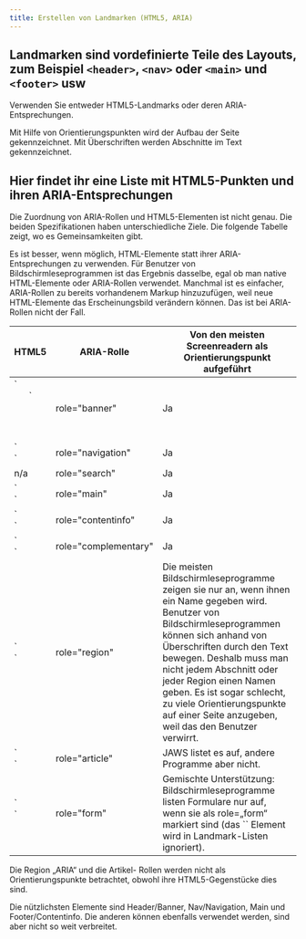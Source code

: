 ```yaml
---
title: Erstellen von Landmarken (HTML5, ARIA)
---
```



## Landmarken sind vordefinierte Teile des Layouts, zum Beispiel `<header>`, `<nav>` oder `<main>` und `<footer>` usw

Verwenden Sie entweder HTML5-Landmarks oder deren ARIA-Entsprechungen.

<Aside title="Anmerkung">
  Mit Hilfe von Orientierungspunkten wird der Aufbau der Seite gekennzeichnet. Mit Überschriften werden Abschnitte im
  Text gekennzeichnet.
</Aside>

## Hier findet ihr eine Liste mit HTML5-Punkten und ihren ARIA-Entsprechungen

Die Zuordnung von ARIA-Rollen und HTML5-Elementen ist nicht genau. Die beiden Spezifikationen haben unterschiedliche Ziele. Die
folgende Tabelle zeigt, wo es Gemeinsamkeiten gibt.

<Aside title="Anmerkung">
  Es ist besser, wenn möglich, HTML-Elemente statt ihrer ARIA-Entsprechungen zu verwenden. Für Benutzer von
  Bildschirmleseprogrammen ist das Ergebnis dasselbe, egal ob man native HTML-Elemente oder ARIA-Rollen verwendet.
  Manchmal ist es einfacher, ARIA-Rollen zu bereits vorhandenem Markup hinzuzufügen, weil neue HTML-Elemente das
  Erscheinungsbild verändern können. Das ist bei ARIA-Rollen nicht der Fall.
</Aside>

<table>
  <thead>
    <tr>
      <th>HTML5</th>
      <th>ARIA-Rolle</th>
      <th>Von den meisten Screenreadern als Orientierungspunkt aufgeführt</th>
    </tr>
  </thead>
  <tbody>
    <tr>
      <td>`<header>`</td>
      <td>role="banner"</td>
      <td>Ja</td>
    </tr>
    <tr>
      <td>`<nav>`</td>
      <td>role="navigation"</td>
      <td>Ja</td>
    </tr>
    <tr>
      <td>n/a</td>
      <td>role="search"</td>
      <td>Ja</td>
    </tr>
    <tr>
      <td>`<main>`</td>
      <td>role="main"</td>
      <td>Ja</td>
    </tr>
    <tr>
      <td>`<footer>`</td>
      <td>role="contentinfo"</td>
      <td>Ja</td>
    </tr>
    <tr>
      <td>`<aside>`</td>
      <td>role="complementary"</td>
      <td>Ja</td>
    </tr>
    <tr>
      <td>`<section>`</td>
      <td>role="region"</td>
      <td>
        Die meisten Bildschirmleseprogramme zeigen sie nur an, wenn ihnen ein Name gegeben wird.
        Benutzer von Bildschirmleseprogrammen können sich anhand von Überschriften durch den Text bewegen.
        Deshalb muss man nicht jedem Abschnitt oder jeder Region einen Namen geben. Es ist sogar schlecht,
        zu viele Orientierungspunkte auf einer Seite anzugeben, weil das den Benutzer verwirrt.
      </td>
    </tr>
    <tr>
      <td>`<article>`</td>
      <td>role="article"</td>
      <td>
        JAWS listet es auf, andere Programme aber nicht.
      </td>
    </tr>
    <tr>
      <td>`<form>`</td>
      <td>role="form"</td>
      <td>
        Gemischte Unterstützung: Bildschirmleseprogramme listen Formulare nur auf, wenn sie als role=„form“ markiert sind
        (das `<form>` Element wird in Landmark-Listen ignoriert).
      </td>
    </tr>
  </tbody>
</table>

<Aside title="Anmerkung">
  Die Region „ARIA“ und die Artikel- Rollen werden nicht als Orientierungspunkte betrachtet, obwohl ihre HTML5-Gegenstücke
  dies sind.
</Aside>

Die nützlichsten Elemente sind Header/Banner, Nav/Navigation, Main und Footer/Contentinfo. Die anderen können ebenfalls
verwendet werden, sind aber nicht so weit verbreitet.
